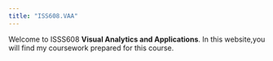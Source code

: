 ---
title: "ISS608.VAA"
---

Welcome to ISSS608 **Visual Analytics and Applications**. In this website,you will find my coursework prepared for this course.
